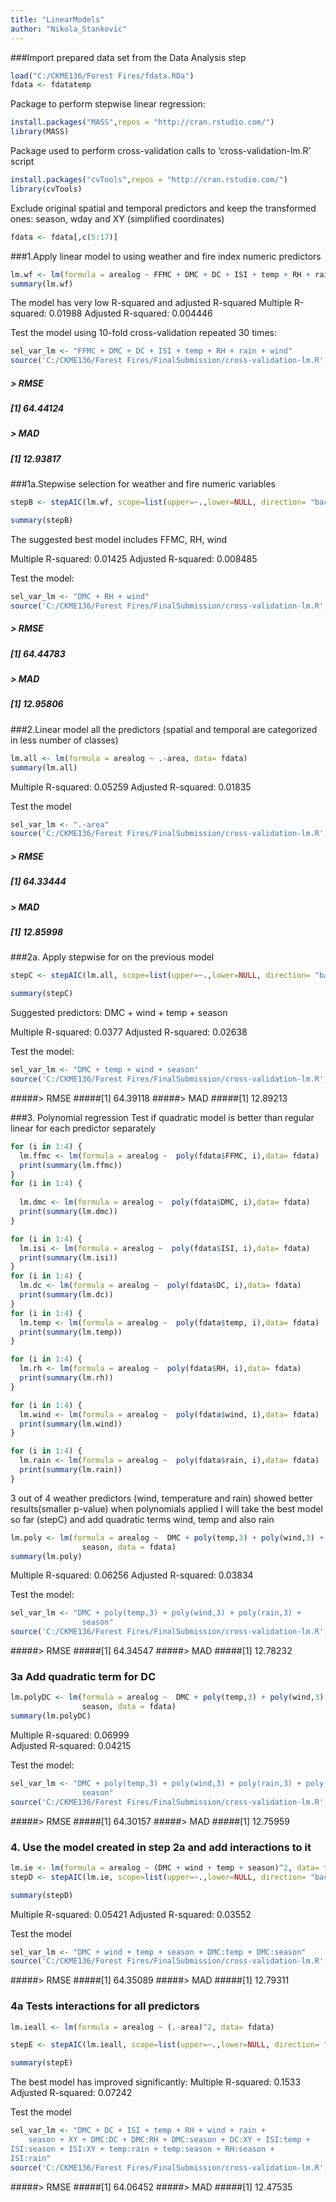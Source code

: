 ```yaml
---
title: "LinearModels"
author: "Nikola_Stankovic"
---
```


###Import prepared data set from the Data Analysis step
```r
load("C:/CKME136/Forest Fires/fdata.RDa")
fdata <- fdatatemp
```

Package to perform stepwise linear regression:
```r
install.packages("MASS",repos = "http://cran.rstudio.com/")
library(MASS)
```

Package used to perform cross-validation calls to 'cross-validation-lm.R' script
```r
install.packages("cvTools",repos = "http://cran.rstudio.com/")
library(cvTools)
```

Exclude original spatial and 
temporal predictors and keep the transformed ones: season, wday and XY (simplified coordinates)
```r
fdata <- fdata[,c(5:17)]
```


###1.Apply linear model to using weather and fire index numeric predictors
```r
lm.wf <- lm(formula = arealog ~ FFMC + DMC + DC + ISI + temp + RH + rain + wind,data= fdata)
summary(lm.wf)
```
The model has very low R-squared and adjusted R-squared
Multiple R-squared:  0.01988
Adjusted R-squared:  0.004446 

Test the model using 10-fold cross-validation repeated 30 times:
```r
sel_var_lm <- "FFMC + DMC + DC + ISI + temp + RH + rain + wind" 
source('C:/CKME136/Forest Fires/FinalSubmission/cross-validation-lm.R', echo = TRUE)
```
##### > RMSE
##### [1] 64.44124
##### > MAD
##### [1] 12.93817

###1a.Stepwise selection for weather and fire numeric variables
```r
stepB <- stepAIC(lm.wf, scope=list(upper=~.,lower=NULL, direction= "backward", trace=TRUE))
```

```r
summary(stepB)
```
The suggested best model includes FFMC, RH, wind

Multiple R-squared:  0.01425
Adjusted R-squared:  0.008485

Test the model:
```r
sel_var_lm <- "DMC + RH + wind" 
source('C:/CKME136/Forest Fires/FinalSubmission/cross-validation-lm.R', echo = TRUE)
```
##### > RMSE
##### [1] 64.44783
##### > MAD
##### [1] 12.95806

###2.Linear model all the predictors (spatial and temporal are categorized in less number of classes)
```r
lm.all <- lm(formula = arealog ~ .-area, data= fdata)
summary(lm.all)
```
Multiple R-squared:  0.05259
Adjusted R-squared:  0.01835 

Test the model
```r
sel_var_lm <- ".-area" 
source('C:/CKME136/Forest Fires/FinalSubmission/cross-validation-lm.R', echo = TRUE)
```
##### > RMSE
##### [1] 64.33444
##### > MAD
##### [1] 12.85998

###2a. Apply stepwise for on the previous model
```r
stepC <- stepAIC(lm.all, scope=list(upper=~.,lower=NULL, direction= "backward", trace=TRUE))
```
```r
summary(stepC)
```
Suggested predictors: DMC + wind + temp + season

Multiple R-squared:  0.0377
Adjusted R-squared:  0.02638 

Test the model:
```r
sel_var_lm <- "DMC + temp + wind + season" 
source('C:/CKME136/Forest Fires/FinalSubmission/cross-validation-lm.R', echo = TRUE)
```
#####> RMSE
#####[1] 64.39118
#####> MAD
#####[1] 12.89213

###3. Polynomial regression
Test if quadratic model is better than regular linear for each predictor separately
```r
for (i in 1:4) {
  lm.ffmc <- lm(formula = arealog ~  poly(fdata$FFMC, i),data= fdata)
  print(summary(lm.ffmc))
}
for (i in 1:4) {
  
  lm.dmc <- lm(formula = arealog ~  poly(fdata$DMC, i),data= fdata)
  print(summary(lm.dmc))
}

for (i in 1:4) {
  lm.isi <- lm(formula = arealog ~  poly(fdata$ISI, i),data= fdata)
  print(summary(lm.isi))
}
for (i in 1:4) {
  lm.dc <- lm(formula = arealog ~  poly(fdata$DC, i),data= fdata)
  print(summary(lm.dc))
}
for (i in 1:4) {
  lm.temp <- lm(formula = arealog ~  poly(fdata$temp, i),data= fdata)
  print(summary(lm.temp))
}

for (i in 1:4) {
  lm.rh <- lm(formula = arealog ~  poly(fdata$RH, i),data= fdata)
  print(summary(lm.rh))
}

for (i in 1:4) {
  lm.wind <- lm(formula = arealog ~  poly(fdata$wind, i),data= fdata)
  print(summary(lm.wind))
}

for (i in 1:4) {
  lm.rain <- lm(formula = arealog ~  poly(fdata$rain, i),data= fdata)
  print(summary(lm.rain))
}
```

3 out of 4 weather predictors (wind, temperature and rain) showed better results(smaller p-value) when polynomials applied
I will take the best model so far (stepC) and add quadratic terms wind, temp and also rain
```r
lm.poly <- lm(formula = arealog ~  DMC + poly(temp,3) + poly(wind,3) + poly(rain,3) + 
                season, data = fdata)
summary(lm.poly)
```
Multiple R-squared:  0.06256
Adjusted R-squared:  0.03834 

Test the model:
```r
sel_var_lm <- "DMC + poly(temp,3) + poly(wind,3) + poly(rain,3) + 
                season" 
source('C:/CKME136/Forest Fires/FinalSubmission/cross-validation-lm.R', echo = TRUE)
```
#####> RMSE
#####[1] 64.34547
#####> MAD
#####[1] 12.78232

### 3a Add quadratic term for DC
```r
lm.polyDC <- lm(formula = arealog ~  DMC + poly(temp,3) + poly(wind,3) + poly(rain,3) + poly(DC,2)  +
                season, data = fdata)
summary(lm.polyDC)
```

Multiple R-squared:  0.06999	
Adjusted R-squared:  0.04215 

Test the model:
```r
sel_var_lm <- "DMC + poly(temp,3) + poly(wind,3) + poly(rain,3) + poly(DC,2)  +
                season" 
source('C:/CKME136/Forest Fires/FinalSubmission/cross-validation-lm.R', echo = TRUE, max.deparse.length=1e3)
```
#####> RMSE
#####[1] 64.30157
#####> MAD
#####[1] 12.75959

### 4. Use the model created in step 2a and add interactions to it
```r
lm.ie <- lm(formula = arealog ~ (DMC + wind + temp + season)^2, data= fdata)
stepD <- stepAIC(lm.ie, scope=list(upper=~.,lower=NULL, direction= "backward", trace=TRUE))
```
```r
summary(stepD)
```
Multiple R-squared:  0.05421
Adjusted R-squared:  0.03552


Test the model
```r
sel_var_lm <- "DMC + wind + temp + season + DMC:temp + DMC:season"
source('C:/CKME136/Forest Fires/FinalSubmission/cross-validation-lm.R', echo = TRUE)
```
#####> RMSE
#####[1] 64.35089
#####> MAD
#####[1] 12.79311


### 4a Tests interactions for all predictors
```r
lm.ieall <- lm(formula = arealog ~ (.-area)^2, data= fdata)
```

```r
stepE <- stepAIC(lm.ieall, scope=list(upper=~.,lower=NULL, direction= "backward", trace=TRUE))
```

```r
summary(stepE)
```

The best model has improved significantly: 
Multiple R-squared:  0.1533
Adjusted R-squared:  0.07242


Test the model
```r
sel_var_lm <- "DMC + DC + ISI + temp + RH + wind + rain + 
    season + XY + DMC:DC + DMC:RH + DMC:season + DC:XY + ISI:temp + 
ISI:season + ISI:XY + temp:rain + temp:season + RH:season + 
ISI:rain"
source('C:/CKME136/Forest Fires/FinalSubmission/cross-validation-lm.R', echo = TRUE)
```
#####> RMSE
#####[1] 64.06452
#####> MAD
#####[1] 12.47535
